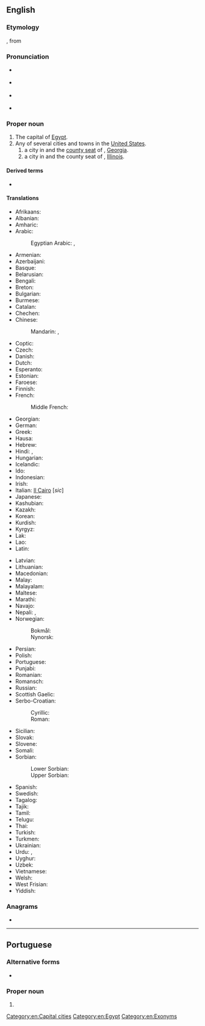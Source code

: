 {{also|Cai-rô|cải rổ|cairo}}
==English==
{{wikipedia}}
{{wikipedia|Cairo (disambiguation)}}

===Etymology===
{{bor|en|it|Il Cairo|withtext=1}}, from {{der|en|ar|اَلْقَاهِرَة}}

===Pronunciation===
* {{IPA|/ˈkaɪɹoʊ/|lang=en}} {{a|capital of Egypt}}
* {{rhymes|aɪɹəʊ|lang=en}} {{a|capital of Egypt}}
* {{homophones|lang=en|chiro}} {{a|capital of Egypt}}
* {{IPA|/kɛɹoʊ/|/keɪɹoʊ/|lang=en}} {{a|US towns and cities}}

===Proper noun===
{{en-proper noun}}

# The capital of [[Egypt]].
# Any of several cities and towns in the [[United States]].
## a city in and the [[county seat]] of {{l|en|Grady County}}, [[Georgia]].
## a city in and the county seat of {{l|en|Alexander County}}, [[Illinois]].

====Derived terms====
* {{l|en|Cairene}}

====Translations====
{{trans-top|capital of Egypt}}
* Afrikaans: {{t|af|Kaïro}}
* Albanian: {{t|sq|Kajro}}
* Amharic: {{t|am|ካይሮ}}
* Arabic: {{t+|ar|اَلْقَاهِرَة|f}}
*: Egyptian Arabic: {{t|arz|مصر|f|tr=maSr|sc=Arab}}, {{t|arz|القاهرة|f|tr=el qahera|sc=Arab}}
* Armenian: {{t|hy|Կահիրե}}
* Azerbaijani: {{t|az|Qahirə}}
* Basque: {{t+|eu|Kairo}}
* Belarusian: {{t|be|Каі́р|m}}
* Bengali: {{t|bn|কায়রো|sc=Beng}}
* Breton: {{t|br|Kaero|m}}
* Bulgarian: {{t|bg|Кайро|sc=Cyrl}}
* Burmese: {{t|my|ကိုင်ရိုမြို့}}
* Catalan: {{t+|ca|Caire|m}}
* Chechen: {{t|ce|Къахӏира}}
* Chinese:
*: Mandarin: {{t+|cmn|開羅|sc=Hani}}, {{t+|cmn|开罗|tr=Kāiluó|sc=Hani}}
* Coptic: {{t|cop|ⲕⲁϩⲓⲣⲏ}}
* Czech: {{t+|cs|Káhira|f}}
* Danish: {{t|da|Kairo}}
* Dutch: {{t+|nl|Caïro|n}}
* Esperanto: {{t+|eo|Kairo}}
* Estonian: {{t+|et|Kairo}}
* Faroese: {{t|fo|Kairo}}
* Finnish: {{t+|fi|Kairo}}
* French: {{t+|fr|Le Caire|m}}
*: Middle French: {{t|frm|Caire}}
* Georgian: {{t|ka|კაირო|sc=Geor}}
* German: {{t+|de|Kairo}}
* Greek: {{t+|el|Κάιρο|n}}
* Hausa: {{t|ha|Alƙahira}}
* Hebrew: {{t|he|קהיר|tr=Kahīr}}
* Hindi: {{t|hi|क़ाहिरा|tr=Qāhirā}}, {{t|hi|क़ैरो|tr=Qéro}}
* Hungarian: {{t+|hu|Kairó}}
* Icelandic: {{t|is|Kaíró|m}}
* Ido: {{t|io|Kairo}}
* Indonesian: {{t|id|Kairo}}
* Irish: {{t|ga|Caireo|m}}
* Italian: [[Il Cairo]] {{g|f}} [''sic'']
* Japanese: {{t|ja|カイロ|tr=Kairo}}
* Kashubian: {{t|csb|Kairo|m}}
* Kazakh: {{t|kk|Каир}}
* Korean: {{t|ko|카이로|tr=Kairo}}
* Kurdish: {{t+|ku|Qahîre}}
* Kyrgyz: {{t|ky|Каир}}
* Lak: {{t|lbe|Кьагьира}}
* Lao: {{t|lo|ເລີແກ|sc=Laoo}}
* Latin: {{t+|la|Cairus|f}} {{qualifier|Medieval Latin}}
{{trans-mid}}
* Latvian: {{t|lv|Kaira|f}}
* Lithuanian: {{t|lt|Kairas|m}}
* Macedonian: {{t|mk|Каиро|n}}
* Malay: {{t|ms|Kaherah}}
* Malayalam: {{t|ml|കെയ്റോ}}
* Maltese: {{t|mt|Kajr|alt=Il-Kajr}}
* Marathi: {{t|mr|काइरो|n|tr=kāiro|sc=Deva}}
* Navajo: {{t|nv|Kʼaiwo}}
* Nepali: {{t|ne|काहिरा|tr=Kāhirā}}, {{t|ne|काहिरो|tr=Kāhiro}}
* Norwegian:
*: Bokmål: {{t|nb|Kairo|m}}
*: Nynorsk: {{t|nn|Kairo|m}}
* Persian: {{t+|fa|قاهره|tr=Qâhere}}
* Polish: {{t+|pl|Kair|m}}
* Portuguese: {{t+|pt|Cairo|m}}
* Punjabi: {{t|pa|ਕਾਹਿਰਾ}}
* Romanian: {{t+|ro|Cairo|m}}
* Romansch: {{t|rm|Cairo|m}}
* Russian: {{t+|ru|Каи́р|m}}
* Scottish Gaelic: {{t|gd|Cairo|m}}
* Serbo-Croatian:
*: Cyrillic: {{t|sh|Каиро|m}}
*: Roman: {{t+|sh|Kairo|m}}
* Sicilian: {{t|scn|Cairu|alt=Lu Cairu|m}}
* Slovak: {{t|sk|Káhira|f}}
* Slovene: {{t+|sl|Kairo|m}}
* Somali: {{t|so|Qaahiro}}
* Sorbian:
*: Lower Sorbian: {{t|dsb|Kairo|m}}
*: Upper Sorbian: {{t|hsb|Kairo|m}}
* Spanish: {{t+|es|El Cairo|m}}
* Swedish: {{t+|sv|Kairo}}
* Tagalog: {{t|tl|Cairo}}
* Tajik: {{t+|tg|Қоҳира}}
* Tamil: {{t|ta|கெய்ரோ}}
* Telugu: {{t|te|కైరో}}
* Thai: {{t|th|ไคโ|tr=Khairō}}
* Turkish: {{t+|tr|Kahire}}
* Turkmen: {{t|tk|Kahire}}
* Ukrainian: {{t|uk|Каї́р|m|sc=Cyrl}}
* Urdu: {{t|ur|قائرہ|tr=Qāyra}}, {{t|ur|قاہرہ|tr=Qāhira}}
* Uyghur: {{t|ug|قاھىرە}}
* Uzbek: {{t|uz|Qohira}}
* Vietnamese: {{t|vi|Cairo}}
* Welsh: {{t|cy|Cairo|m}}
* West Frisian: {{t|fy|Kairo}}
* Yiddish: {{t|yi|קייראָ|n}}
{{trans-bottom}}

[[Category:en:Capital cities]]
[[Category:en:Egypt]]
{{c|en|Georgia, USA|Illinois, USA}}
[[Category:en:Exonyms]]

===Anagrams===
* {{anagrams|en|Coria|cario-|coria}}

----

==Portuguese==

===Alternative forms===
* {{l|pt|Cayro}} {{qualifier|obsolete}}

===Proper noun===
{{pt-proper noun|m}}

# {{place|pt|capital city|c/Egypt|t1=Cairo}}